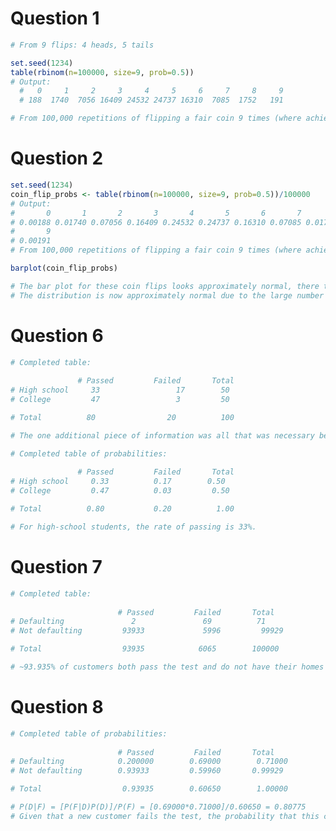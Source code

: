 # Question 1
```r
# From 9 flips: 4 heads, 5 tails

set.seed(1234)
table(rbinom(n=100000, size=9, prob=0.5))
# Output:
  #   0     1     2     3     4     5     6     7     8     9 
  # 188  1740  7056 16409 24532 24737 16310  7085  1752   191  

# From 100,000 repetitions of flipping a fair coin 9 times (where achieving Heads represents success), 5 Heads was most frequent and 0 Heads was least frequent. 

```

# Question 2
```r
set.seed(1234)
coin_flip_probs <- table(rbinom(n=100000, size=9, prob=0.5))/100000
# Output:
#       0       1       2       3       4       5       6       7       8 
# 0.00188 0.01740 0.07056 0.16409 0.24532 0.24737 0.16310 0.07085 0.01752 
#       9 
# 0.00191 
# From 100,000 repetitions of flipping a fair coin 9 times (where achieving Heads represents success), achieving 5 Heads was most likely and 0 Heads was least likely. 

barplot(coin_flip_probs)

# The bar plot for these coin flips looks approximately normal, there the center lies around 4-5 Heads.
# The distribution is now approximately normal due to the large number of trails applied to this binomial distribution (ie, the central limit theorem). 
```

# Question 6
```r
# Completed table:
 
               # Passed         Failed       Total
# High school     33                 17        50
# College         47                 3         50

# Total          80                20          100

# The one additional piece of information was all that was necessary because the values within the cells must add of to their respective row/column totals. Therefore, having all the row/column totals, as well as the information for 1 cell, was enough information to calculate the missing values.

# Completed table of probabilities:
 
               # Passed         Failed       Total
# High school     0.33          0.17        0.50
# College         0.47          0.03         0.50

# Total          0.80           0.20          1.00

# For high-school students, the rate of passing is 33%.


```

# Question 7
```r
# Completed table:
 
                        # Passed         Failed       Total
# Defaulting               2               69          71
# Not defaulting         93933             5996         99929

# Total                  93935            6065        100000

# ~93.935% of customers both pass the test and do not have their homes repossessed.

```

# Question 8
```r
# Completed table of probabilities:
 
                        # Passed         Failed       Total
# Defaulting            0.200000        0.69000        0.71000
# Not defaulting        0.93933         0.59960       0.99929

# Total                  0.93935        0.60650        1.00000

# P(D|F) = [P(F|D)P(D)]/P(F) = [0.69000*0.71000]/0.60650 = 0.80775
# Given that a new customer fails the test, the probability that this customer will default on their mortgage is ~81%.

```
